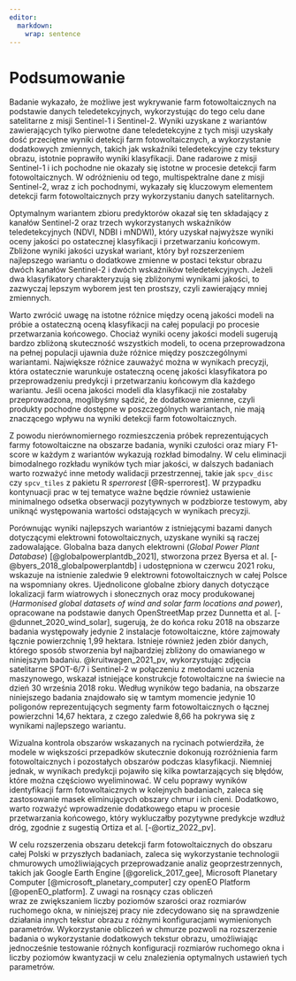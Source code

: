 ```yaml
---
editor: 
  markdown: 
    wrap: sentence
---
```


# Podsumowanie {#podsumowanie}

```{=html}
<!-- Podsumowanie pracy jest w pewnym sensie znacznie rozbudowanym abstraktem. 
Należy wyliczyć i opisać osiągnięcia uzyskane w pracy dyplomowej.
Tutaj jednak (w przeciwieństwie do np. rozdziału [-@sec-wprowadzenie]) należy przechodzić od szczegółu do ogółu - co zostało stworzone/określone, jak zostało to zrobione, jakie ma to konsekwencje, itd.

Ten rozdział powinien też zawierać opis kwestii, których nie udało się rozwiązać w pracy dyplomowej (i dlaczego się nie udało) oraz pomysły na przyszłe ulepszenie uzyskanych wyników lub dalsze badania. -->
```
```{=html}
<!-- 
1 wskazanie, ze udało się określić metody  do wykrywania farm fotowoltaicznych na danych teledetekcyjnych
2 najlepszy wynik 2, dodatkowo ma mniej zmiennych niż wariant 3 co czyni go lepszym, prostszym
3 krótkie porównanie wyników próba vs populacja

wytlumaczenie sytacji z rozkładem bimodalnym

4 porównanie z wynikami poprzednich prac 

5 pomysły na ulepszenia uzyskanych wyników:
- zastosowanie metod przetwarzania końcowego na drogach ...
- zastosowanie masek na chmury i ich cienie
- tekstury...

- przeniesienie do chmury (gee)
- testy tekstur
- rozszerzenie badania na całą polskę

- wykorzystanie wyników badania do wskazywania obszarów potencjalnie odpowiednich pod nowe farmy fotowoltaiczne
-->
```
Badanie wykazało, że możliwe jest wykrywanie farm fotowoltaicznych na podstawie danych teledetekcyjnych, wykorzystując do tego celu dane satelitarne z misji Sentinel-1 i Sentinel-2.
Wyniki uzyskane z wariantów zawierających tylko pierwotne dane teledetekcyjne z tych misji uzyskały dość przeciętne wyniki detekcji farm fotowoltaicznych, a wykorzystanie dodatkowych zmiennych, takich jak wskaźniki teledetekcyjne czy tekstury obrazu, istotnie poprawiło wyniki klasyfikacji.
Dane radarowe z misji Sentinel-1 i ich pochodne nie okazały się istotne w procesie detekcji farm fotowoltaicznych.
W odróżnieniu od tego, multispektralne dane z misji Sentinel-2, wraz z ich pochodnymi, wykazały się kluczowym elementem detekcji farm fotowoltaicznych przy wykorzystaniu danych satelitarnych.

Optymalnym wariantem zbioru predyktorów okazał się ten składający z kanałów Sentinel-2 oraz trzech wykorzystanych wskaźników teledetekcyjnych (NDVI, NDBI i mNDWI), który uzyskał najwyższe wyniki oceny jakości po ostatecznej klasyfikacji i przetwarzaniu końcowym.
Zbliżone wyniki jakości uzyskał wariant, który był rozszerzeniem najlepszego wariantu o dodatkowe zmienne w postaci tekstur obrazu dwóch kanałów Sentinel-2 i dwóch wskaźników teledetekcyjnych.
Jeżeli dwa klasyfikatory charakteryzują się zbliżonymi wynikami jakości, to zazwyczaj lepszym wyborem jest ten prostszy, czyli zawierający mniej zmiennych.

Warto zwrócić uwagę na istotne różnice między oceną jakości modeli na próbie a ostateczną oceną klasyfikacji na całej populacji po procesie przetwarzania końcowego.
Chociaż wyniki oceny jakości modeli sugerują bardzo zbliżoną skuteczność wszystkich modeli, to ocena przeprowadzona na pełnej populacji ujawnia duże różnice między poszczególnymi wariantami.
Największe różnice zauważyć można w wynikach precyzji, która ostatecznie warunkuje ostateczną ocenę jakości klasyfikatora po przeprowadzeniu predykcji i przetwarzaniu końcowym dla każdego wariantu.
Jeśli ocena jakości modeli dla klasyfikacji nie zostałaby przeprowadzona, moglibyśmy sądzić, że dodatkowe zmienne, czyli produkty pochodne dostępne w poszczególnych wariantach, nie mają znaczącego wpływu na wyniki detekcji farm fotowoltaicznych.

Z powodu nierównomiernego rozmieszczenia próbek reprezentujących farmy fotowoltaiczne na obszarze badania, wyniki czułości oraz miary F1-score w każdym z wariantów wykazują rozkład bimodalny.
W celu eliminacji bimodalnego rozkładu wyników tych miar jakości, w dalszych badaniach warto rozważyć inne metody walidacji przestrzennej, takie jak `spcv_disc` czy `spcv_tiles` z pakietu R *sperrorest* [@R-sperrorest].
W przypadku kontynuacji prac w tej tematyce ważne będzie również ustawienie minimalnego odsetka obserwacji pozytywnych w podzbiorze testowym, aby uniknąć występowania wartości odstających w wynikach precyzji.

Porównując wyniki najlepszych wariantów z istniejącymi bazami danych dotyczącymi elektrowni fotowoltaicznych, uzyskane wyniki są raczej zadowalające.
Globalna baza danych elektrowni (*Global Power Plant Database*) [@globalpowerplantdb_2021], stworzona przez Byersa et al. [-@byers_2018_globalpowerplantdb] i udostępniona w czerwcu 2021 roku, wskazuje na istnienie zaledwie 9 elektrowni fotowoltaicznych w całej Polsce na wspomniany okres.
Ujednolicone globalne zbiory danych dotyczące lokalizacji farm wiatrowych i słonecznych oraz mocy produkowanej (*Harmonised global datasets of wind and solar farm locations and power*), opracowane na podstawie danych OpenStreetMap przez Dunnetta et al. [-@dunnet_2020_wind_solar], sugerują, że do końca roku 2018 na obszarze badania występowały jedynie 2 instalacje fotowoltaiczne, które zajmowały łącznie powierzchnię 1,99 hektara.
Istnieje również jeden zbiór danych, którego sposób stworzenia był najbardziej zbliżony do omawianego w niniejszym badaniu.
@kruitwagen_2021_pv, wykorzystując zdjęcia satelitarne SPOT-6/7 i Sentinel-2 w połączeniu z metodami uczenia maszynowego, wskazał istniejące konstrukcje fotowoltaiczne na świecie na dzień 30 września 2018 roku.
Według wyników tego badania, na obszarze niniejszego badania znajdowało się w tamtym momencie jedynie 10 poligonów reprezentujących segmenty farm fotowoltaicznych o łącznej powierzchni 14,67 hektara, z czego zaledwie 8,66 ha pokrywa się z wynikami najlepszego wariantu.

Wizualna kontrola obszarów wskazanych na rycinach potwierdziła, że modele w większości przepadków skutecznie dokonują rozróżnienia farm fotowoltaicznych i pozostałych obszarów podczas klasyfikacji.
Niemniej jednak, w wynikach predykcji pojawiło się kilka powtarzających się błędów, które można częściowo wyeliminować.
W celu poprawy wyników identyfikacji farm fotowoltaicznych w kolejnych badaniach, zaleca się zastosowanie masek eliminujących obszary chmur i ich cieni.
Dodatkowo, warto rozważyć wprowadzenie dodatkowego etapu w procesie przetwarzania końcowego, który wykluczałby pozytywne predykcje wzdłuż dróg, zgodnie z sugestią Ortiza et al. [-@ortiz_2022_pv].

W celu rozszerzenia obszaru detekcji farm fotowoltaicznych do obszaru całej Polski w przyszłych badaniach, zaleca się wykorzystanie technologii chmurowych umożliwiających przeprowadzanie analiz geoprzestrzennych, takich jak Google Earth Engine [@gorelick_2017_gee], Microsoft Planetary Computer [@microsoft_planetary_computer] czy openEO Platform [@openEO_platform].
Z uwagi na rosnący czas obliczeń wraz ze zwiększaniem liczby poziomów szarości oraz rozmiarów ruchomego okna, w niniejszej pracy nie zdecydowano się na sprawdzenie działania innych tekstur obrazu z różnymi konfiguracjami wymienionych parametrów.
Wykorzystanie obliczeń w chmurze pozwoli na rozszerzenie badania o wykorzystanie dodatkowych tekstur obrazu, umożliwiając jednocześnie testowanie różnych konfiguracji rozmiarów ruchomego okna i liczby poziomów kwantyzacji w celu znalezienia optymalnych ustawień tych parametrów.
